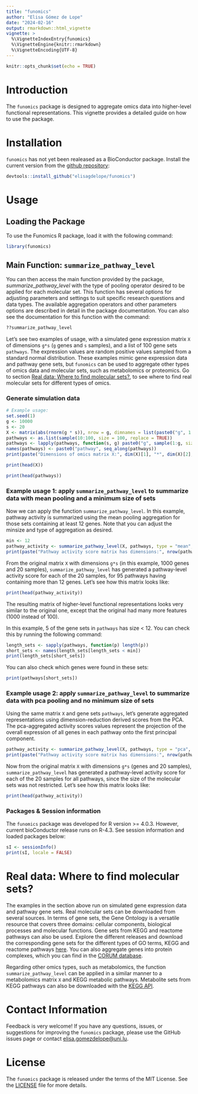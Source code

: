 ```yaml
---
title: "funomics"
author: "Elisa Gómez de Lope"
date: "2024-02-16"
output: rmarkdown::html_vignette
vignette: >
  %\VignetteIndexEntry{funomics}
  %\VignetteEngine{knitr::rmarkdown}
  %\VignetteEncoding{UTF-8}
---
```


```r
knitr::opts_chunk$set(echo = TRUE)
```

# Introduction

The `funomics` package is designed to aggregate omics data into higher-level functional representations. This vignette provides a detailed guide on how to use the package.

# Installation

`funomics` has not yet been realeased as a BioConductor package. Install the current version from the [github repository](https://github.com/elisagdelope/funomics):

```r
devtools::install_github("elisagdelope/funomics")
```

# Usage

## Loading the Package

To use the Funomics R package, load it with the following command:

```r
library(funomics)
```

## Main Function: `summarize_pathway_level`

You can then access the main function provided by the package, *summarize_pathway_level* with the type of pooling operator desired to be applied for each molecular set. This function has several options for adjusting parameters and settings to suit specific research questions and data types. The available aggregation operators and other parameters options are described in detail in the package documentation. You can also see the documentation for this function with the command:

```r
??summarize_pathway_level
```

Let's see two examples of usage, with a simulated gene expression matrix `X` of dimensions `g*s` (`g` genes and `s` samples), and a list of 100 gene sets `pathways`. The expression values are random positive values sampled from a standard normal distribution. These examples mimic gene expression data and pathway gene sets, but `funomics` can be used to aggregate other types of omics data and molecular sets, such as metabolomics or proteomics. Go to section [Real data: Where to find molecular sets?](#real-data-where-to-find-molecular-sets), to see where to find real molecular sets for different types of omics.

### Generate simulation data

```r
# Example usage:
set.seed(1)
g <- 10000
s <- 20
X <- matrix(abs(rnorm(g * s)), nrow = g, dimnames = list(paste0("g", 1:g), paste0("s", 1:s)))
pathways <- as.list(sample(10:100, size = 100, replace = TRUE))
pathways <- lapply(pathways, function(s, g) paste0("g", sample(1:g, size = s, replace = FALSE)), g)
names(pathways) <- paste0("pathway", seq_along(pathways))
print(paste("Dimensions of omics matrix X:", dim(X)[1], "*", dim(X)[2], "; Length of molecular sets list:", length(pathways)))
```

```r
print(head(X))
```

```r
print(head(pathways))
```

### Example usage 1: apply `summarize_pathway_level` to summarize data with mean pooling and a minimum size of sets

Now we can apply the function `summarize_pathway_level`. In this example, pathway activity is summarized using the mean pooling aggregation for those sets containing at least 12 genes. Note that you can adjust the minsize and type of aggregation as desired.

```r
min <- 12
pathway_activity <- summarize_pathway_level(X, pathways, type = "mean", minsize = min)
print(paste("Pathway activity score matrix has dimensions:", nrow(pathway_activity), ",", ncol(pathway_activity)))
```

From the original matrix `X` with dimensions `g*s` (in this example, 1000 genes and 20 samples), `summarize_pathway_level` has generated a pathway-level activity score for each of the 20 samples, for 95 pathways having containing more than 12 genes. Let's see how this matrix looks like:

```r
print(head(pathway_activity))
```

The resulting matrix of higher-level functional representations looks very similar to the original one, except that the original had many more features (1000 instead of 100).

In this example, 5 of the gene sets in `pathways` has size \< 12. You can check this by running the following command:

```r
length_sets <- sapply(pathways, function(p) length(p))
short_sets <- names(length_sets[length_sets < min])
print(length_sets[short_sets])
```

You can also check which genes were found in these sets:

```r
print(pathways[short_sets])
```

### Example usage 2: apply `summarize_pathway_level` to summarize data with pca pooling and no minimum size of sets

Using the same matrix `X` and gene sets `pathways`, let's generate aggregated representations using dimension-reduction derived scores from the PCA. The pca-aggregated activity scores values represent the projection of the overall expression of all genes in each pathway onto the first principal component.

```r
pathway_activity <- summarize_pathway_level(X, pathways, type = "pca", minsize = 0)
print(paste("Pathway activity score matrix has dimensions:", nrow(pathway_activity), ",", ncol(pathway_activity)))
```

Now from the original matrix `X` with dimensions `g*s` (genes and 20 samples), `summarize_pathway_level` has generated a pathway-level activity score for each of the 20 samples for all pathways, since the size of the molecular sets was not restricted. Let's see how this matrix looks like:

```r
print(head(pathway_activity))
```

### Packages & Session information

The `funomics` package was developed for R version >= 4.0.3. However, current bioConductor release runs on R-4.3. See session information and loaded packages below:

```r
sI <- sessionInfo()
print(sI, locale = FALSE)
```

# Real data: Where to find molecular sets? {#real-data-where-to-find-molecular-sets}

The examples in the section above run on simulated gene expression data and pathway gene sets. Real molecular sets can be downloaded from several sources. In terms of gene sets, the Gene Ontology is a versatile resource that covers three domains: cellular components, biological processes and molecular functions. Gene sets from KEGG and reactome pathways can also be used. Explore the different releases and download the corresponding gene sets for the different types of GO terms, KEGG and reactome pathways [here](https://data.broadinstitute.org/gsea-msigdb/msigdb/release/). You can also aggregate genes into protein complexes, which you can find in the [CORUM database](https://mips.helmholtz-muenchen.de/corum/#download/).

Regarding other omics types, such as metabolomics, the function `summarize_pathway_level` can be applied in a similar manner to a metabolomics matrix `X` and KEGG metabolic pathways. Metabolite sets from KEGG pathways can also be downloaded with the [KEGG API](https://www.kegg.jp/kegg/rest/keggapi.html).

# Contact Information

Feedback is very welcome! If you have any questions, issues, or suggestions for improving the `funomics` package, please use the GitHub issues page or contact [elisa.gomezdelope\@uni.lu](mailto:elisa.gomezdelope@uni.lu){.email}.

# License

The `funomics` package is released under the terms of the MIT License. See the [LICENSE](https://github.com/elisagdelope/funomics?tab=MIT-1-ov-file) file for more details.
